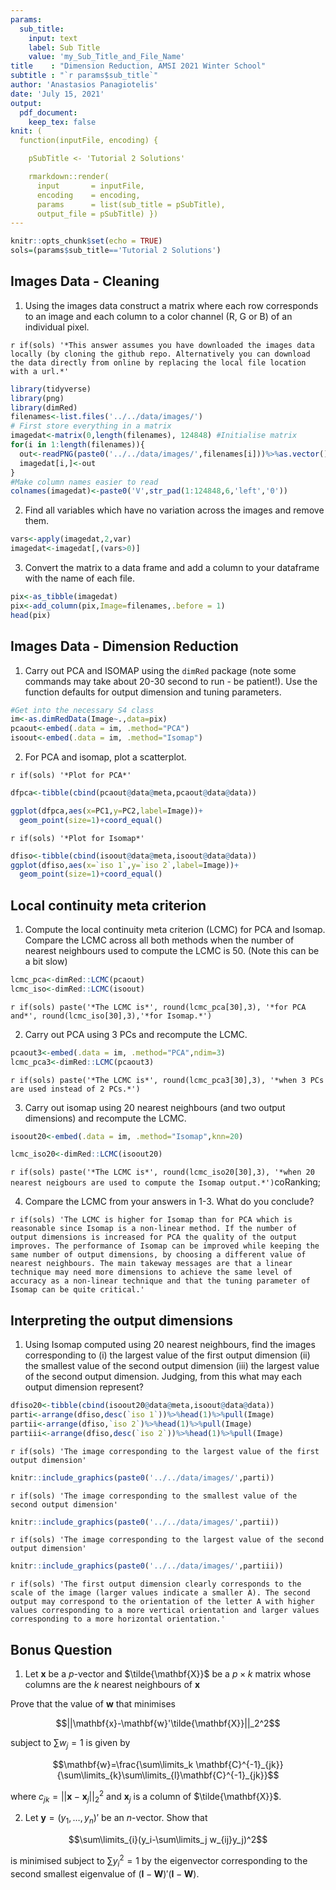 ```yaml
---
params: 
  sub_title:
    input: text
    label: Sub Title
    value: 'my_Sub_Title_and_File_Name'
title    : "Dimension Reduction, AMSI 2021 Winter School"
subtitle : "`r params$sub_title`"
author: 'Anastasios Panagiotelis'
date: 'July 15, 2021'
output:
  pdf_document:
    keep_tex: false
knit: (
  function(inputFile, encoding) { 

    pSubTitle <- 'Tutorial 2 Solutions'

    rmarkdown::render( 
      input       = inputFile, 
      encoding    = encoding, 
      params      = list(sub_title = pSubTitle),      
      output_file = pSubTitle) })
---
```


```r
knitr::opts_chunk$set(echo = TRUE)
sols=(params$sub_title=='Tutorial 2 Solutions')
```

## Images Data - Cleaning

1. Using the images data construct a matrix where each row corresponds to an image and each column to a color channel (R, G or B) of an individual pixel.

`r if(sols) '*This answer assumes you have downloaded the images data locally (by cloning the github repo. Alternatively you can download the data directly from online by replacing the local file location with a url.*'`

```r
library(tidyverse)
library(png)
library(dimRed)
filenames<-list.files('../../data/images/')
# First store everything in a matrix
imagedat<-matrix(0,length(filenames), 124848) #Initialise matrix 
for(i in 1:length(filenames)){
  out<-readPNG(paste0('../../data/images/',filenames[i]))%>%as.vector()
  imagedat[i,]<-out
}
#Make column names easier to read
colnames(imagedat)<-paste0('V',str_pad(1:124848,6,'left','0'))
```

2. Find all variables which have no variation across the images and remove them.

```r
vars<-apply(imagedat,2,var)
imagedat<-imagedat[,(vars>0)]
```

3. Convert the matrix to a data frame and add a column to your dataframe with the name of each file.

```r
pix<-as_tibble(imagedat)
pix<-add_column(pix,Image=filenames,.before = 1)
head(pix)

```

## Images Data - Dimension Reduction

1. Carry out PCA and ISOMAP using the `dimRed` package (note some commands may take about 20-30 second to run - be patient!). Use the function defaults for output dimension and tuning parameters.

```r
#Get into the necessary S4 class
im<-as.dimRedData(Image~.,data=pix)
pcaout<-embed(.data = im, .method="PCA")
isoout<-embed(.data = im, .method="Isomap")
```

2. For PCA and isomap, plot a scatterplot.

`r if(sols) '*Plot for PCA*'`

```r

dfpca<-tibble(cbind(pcaout@data@meta,pcaout@data@data))

ggplot(dfpca,aes(x=PC1,y=PC2,label=Image))+
  geom_point(size=1)+coord_equal()
```

`r if(sols) '*Plot for Isomap*'`

```r

dfiso<-tibble(cbind(isoout@data@meta,isoout@data@data))
ggplot(dfiso,aes(x=`iso 1`,y=`iso 2`,label=Image))+
  geom_point(size=1)+coord_equal()

```

## Local continuity meta criterion

1. Compute the local continuity meta criterion (LCMC) for PCA and Isomap. Compare the LCMC across all both methods when the number of nearest neighbours used to compute the LCMC is 50. (Note this can be a bit slow)


```r


lcmc_pca<-dimRed::LCMC(pcaout)
lcmc_iso<-dimRed::LCMC(isoout)


```

`r if(sols) paste('*The LCMC is*', round(lcmc_pca[30],3), '*for PCA and*', round(lcmc_iso[30],3),'*for Isomap.*')`


2. Carry out PCA using 3 PCs and recompute the LCMC.

```r
pcaout3<-embed(.data = im, .method="PCA",ndim=3)
lcmc_pca3<-dimRed::LCMC(pcaout3)

```

`r if(sols) paste('*The LCMC is*', round(lcmc_pca3[30],3), '*when 3 PCs are used instead of 2 PCs.*')`

3. Carry out isomap using 20 nearest neighbours (and two output dimensions) and recompute the LCMC.

```r
isoout20<-embed(.data = im, .method="Isomap",knn=20)

lcmc_iso20<-dimRed::LCMC(isoout20)
```

`r if(sols) paste('*The LCMC is*', round(lcmc_iso20[30],3), '*when 20 nearest neigbours are used to compute the Isomap output.*')`coRanking;

4. Compare the LCMC from your answers in 1-3. What do you conclude?

`r if(sols) 'The LCMC is higher for Isomap than for PCA which is reasonable since Isomap is a non-linear method. If the number of output dimensions is increased for PCA the quality of the output improves. The performance of Isomap can be improved while keeping the same number of output dimensions, by choosing a different value of nearest neighbours. The main takeway messages are that a linear technique may need more dimensions to achieve the same level of accuracy as a non-linear technique and that the tuning parameter of Isomap can be quite critical.'`

## Interpreting the output dimensions

1. Using Isomap computed using 20 nearest neighbours, find the images corresponding to (i) the largest value of the first output dimension (ii) the smallest value of the second output dimension (iii) the largest value of the second output dimension. Judging, from this what may each output dimension represent?

```r
dfiso20<-tibble(cbind(isoout20@data@meta,isoout@data@data))
parti<-arrange(dfiso,desc(`iso 1`))%>%head(1)%>%pull(Image)
partii<-arrange(dfiso,`iso 2`)%>%head(1)%>%pull(Image)
partiii<-arrange(dfiso,desc(`iso 2`))%>%head(1)%>%pull(Image)

```

`r if(sols) 'The image corresponding to the largest value of the first output dimension'`

```r

knitr::include_graphics(paste0('../../data/images/',parti))

```

`r if(sols) 'The image corresponding to the smallest value of the second output dimension'`

```r

knitr::include_graphics(paste0('../../data/images/',partii))

```

`r if(sols) 'The image corresponding to the largest value of the second output dimension'`

```r

knitr::include_graphics(paste0('../../data/images/',partiii))

```

`r if(sols) 'The first output dimension clearly corresponds to the scale of the image (larger values indicate a smaller A). The second output may correspond to the orientation of the letter A with higher values corresponding to a more vertical orientation and larger values corresponding to a more horizontal orientation.'`

## Bonus Question

1. Let $\mathbf{x}$ be a $p$-vector and $\tilde{\mathbf{X}}$ be a $p\times k$ matrix whose columns are the $k$ nearest neighbours of $\mathbf{x}$  

Prove that the value of $\mathbf{w}$ that minimises

$$||\mathbf{x}-\mathbf{w}'\tilde{\mathbf{X}}||_2^2$$

subject to $\sum w_j=1$ is given by

$$\mathbf{w}=\frac{\sum\limits_k \mathbf{C}^{-1}_{jk}}{\sum\limits_{k}\sum\limits_{l}\mathbf{C}^{-1}_{jk}}$$

where $c_{jk}=||\mathbf{x}-\mathbf{x}_j||^2_2$ and $\mathbf{x}_j$ is a column of $\tilde{\mathbf{X}}$.

2. Let $\mathbf{y}=(y_1,\dots,y_n)'$ be an $n$-vector. Show that 

$$\sum\limits_{i}(y_i-\sum\limits_j w_{ij}y_j)^2$$

is minimised subject to $\sum{y^2_i}=1$ by the eigenvector corresponding to the second smallest eigenvalue of $(\mathbf{I}-\mathbf{W})'(\mathbf{I}-\mathbf{W})$.